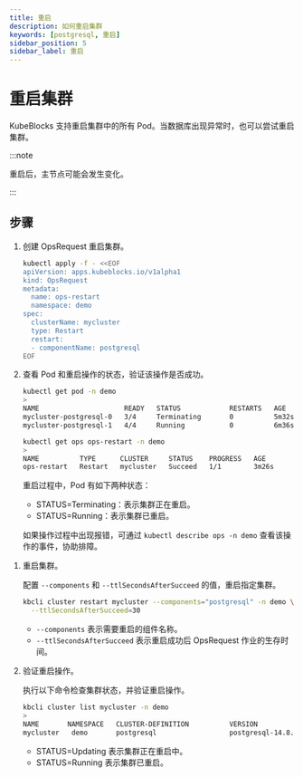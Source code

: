 ```yaml
---
title: 重启
description: 如何重启集群
keywords: [postgresql, 重启]
sidebar_position: 5
sidebar_label: 重启
---
```



# 重启集群

KubeBlocks 支持重启集群中的所有 Pod。当数据库出现异常时，也可以尝试重启集群。

:::note

重启后，主节点可能会发生变化。

:::

## 步骤

<Tabs>

<TabItem value="kubectl" label="kubectl" default>

1. 创建 OpsRequest 重启集群。

   ```bash
   kubectl apply -f - <<EOF
   apiVersion: apps.kubeblocks.io/v1alpha1
   kind: OpsRequest
   metadata:
     name: ops-restart
     namespace: demo
   spec:
     clusterName: mycluster
     type: Restart
     restart:
     - componentName: postgresql
   EOF
   ```

2. 查看 Pod 和重启操作的状态，验证该操作是否成功。

   ```bash
   kubectl get pod -n demo
   >
   NAME                     READY   STATUS            RESTARTS   AGE
   mycluster-postgresql-0   3/4     Terminating       0          5m32s
   mycluster-postgresql-1   4/4     Running           0          6m36s

   kubectl get ops ops-restart -n demo
   >
   NAME          TYPE      CLUSTER     STATUS    PROGRESS   AGE
   ops-restart   Restart   mycluster   Succeed   1/1        3m26s
   ```

   重启过程中，Pod 有如下两种状态：

   - STATUS=Terminating：表示集群正在重启。
   - STATUS=Running：表示集群已重启。

   如果操作过程中出现报错，可通过 `kubectl describe ops -n demo` 查看该操作的事件，协助排障。

</TabItem>

<TabItem value="kbcli" label="kbcli">

1. 重启集群。

   配置 `--components` 和 `--ttlSecondsAfterSucceed` 的值，重启指定集群。

   ```bash
   kbcli cluster restart mycluster --components="postgresql" -n demo \
     --ttlSecondsAfterSucceed=30
   ```

   - `--components` 表示需要重启的组件名称。
   - `--ttlSecondsAfterSucceed` 表示重启成功后 OpsRequest 作业的生存时间。

2. 验证重启操作。

   执行以下命令检查集群状态，并验证重启操作。

   ```bash
   kbcli cluster list mycluster -n demo
   >
   NAME       NAMESPACE   CLUSTER-DEFINITION          VERSION             TERMINATION-POLICY   STATUS    CREATED-TIME
   mycluster   demo       postgresql                  postgresql-14.8.0   Delete               Running   Sep 28,2024 16:57 UTC+0800
   ```

   * STATUS=Updating 表示集群正在重启中。
   * STATUS=Running 表示集群已重启。

</TabItem>

</Tabs>
